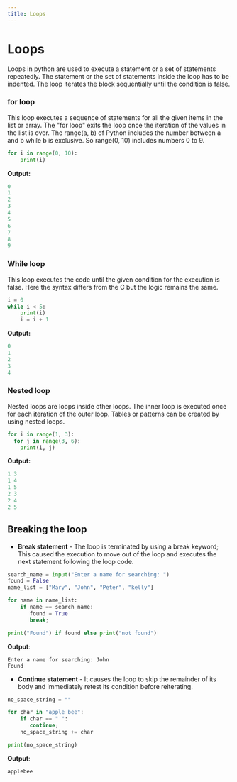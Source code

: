 ---
title: Loops
---

# Loops
Loops in python are used to execute a statement or a set of statements repeatedly. The statement or the set of statements inside the loop has to be indented. The loop iterates the block sequentially until the condition is false.

### for loop
This loop executes a sequence of statements for all the given items in the list or array. The "for loop" exits the loop once the iteration of the values in the list is over.
The range(a, b) of Python includes the number between a and b while b is exclusive. So range(0, 10) includes numbers 0 to 9.
```python
for i in range(0, 10):
    print(i)
```

**Output:**
```python
0
1
2
3
4
5
6
7
8
9
```

### While loop
This loop executes the code until the given condition for the execution is false. Here the syntax differs from the C but the logic remains the same.

```python
i = 0
while i < 5:
    print(i)
    i = i + 1
```

**Output:**
```python
0
1
2
3
4
```

### Nested loop
Nested loops are loops inside other loops. The inner loop is executed once for each iteration of the outer loop.
Tables or patterns can be created by using nested loops.
```python
for i in range(1, 3):
  for j in range(3, 6):
    print(i, j)
```

**Output:**
```python
1 3
1 4
1 5
2 3
2 4
2 5
```

## Breaking the loop
- **Break statement** - The loop is terminated by using a break keyword; This caused the execution to move out of the loop and executes the next statement following the loop code.
```python
search_name = input("Enter a name for searching: ")
found = False
name_list = ["Mary", "John", "Peter", "kelly"]

for name in name_list:
    if name == search_name:
       found = True
       break;

print("Found") if found else print("not found")
```
**Output**:
```
Enter a name for searching: John
Found
```
- **Continue statement** -  It causes the loop to skip the remainder of its body and immediately retest its condition before reiterating.
```python
no_space_string = ""

for char in "apple bee":
    if char == " ":
       continue;
    no_space_string += char

print(no_space_string)
```
**Output**:
```
applebee
```